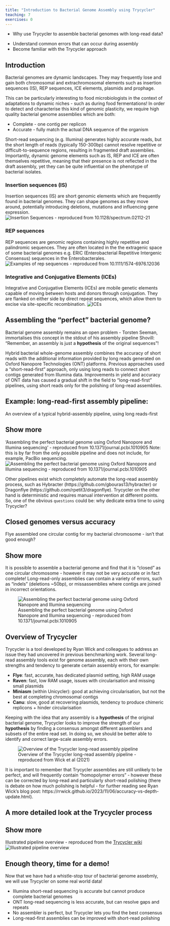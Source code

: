 ```yaml
---
title: "Introduction to Bacterial Genome Assembly using Trycycler"
teaching: 7
exercises: 0
---
```


:::::::::::::::::::::::::::::::::::::: questions 

- Why use Trycycler to assemble bacterial genomes with long-read data?

::::::::::::::::::::::::::::::::::::::::::::::::

::::::::::::::::::::::::::::::::::::: objectives

- Understand common errors that can occur during assembly
- Become familiar with the Trycycler approach 

::::::::::::::::::::::::::::::::::::::::::::::::

## Introduction

Bacterial genomes are dynamic landscapes. They may frequently lose and gain both chromosomal and extrachromosomal elements such as insertion sequences (IS), REP sequences, ICE elements, plasmids and prophage.

This can be particularly interesting to food microbiologists in the context of adaptations to dynamic niches - such as during food fermentations! In order to detect and characterise this kind of genomic plasticity, we require high quality bacterial genome assemblies which are both:

* Complete - one contig per replicon
* Accurate - fully match the actual DNA sequence of the organism

Short-read sequencing (e.g. Illumina) generates highly accurate reads, but the short length of reads (typically 150-300bp) cannot resolve repetitive or difficult-to-sequence regions, resulting in fragmented draft assemblies. Importantly, dynamic genome elements such as IS, REP and ICE are often themselves repetitive, meaning that their presence is not reflected in the draft assembly, yet they can be quite influential on the phenotype of bacterial isolates.

:::::::::::::::::::::::::::::::::::::::::: spoiler
### Insertion sequences (IS)

Insertion sequences (IS) are short genomic elements which are frequently found in bacterial genomes. They can shape genomes as they move around, potentially introducing deletions, mutations and influencing gene expression.
![Overview of IS - reproduced from 10.1128/spectrum.02112-21](https://www.ncbi.nlm.nih.gov/pmc/articles/instance/9241782/bin/spectrum.02112-21-f007.jpg){alt='Insertion Sequences - reproduced from 10.1128/spectrum.02112-21'}
::::::::::::::::::::::::::::::::::::::::::::::::::

:::::::::::::::::::::::::::::::::::::::::: spoiler
### REP sequences

REP sequences are genomic regions containing highly repetitive and palindromic sequences. They are often located in the the extragenic space of some bacterial genomes e.g. ERIC (Enterobacterial Repetitive Intergenic Consensus) sequences in the Enterobacterales.
![Overview of rep sequences - reproduced from 10.1111/1574-6976.12036](https://d3i71xaburhd42.cloudfront.net/9d601ea51726a3257a80ba2f7cc9f98c4a569397/2-Figure1-1.png){alt='Examples of rep sequences - reproduced from 10.1111/1574-6976.12036'}

::::::::::::::::::::::::::::::::::::::::::::::::::

:::::::::::::::::::::::::::::::::::::::::: spoiler
### Integrative and Conjugative Elements (ICEs)

Integrative and Conjugative Elements (ICEs) are mobile genetic elements capable of moving between hosts and donors through conjugation. They are flanked on either side by direct repeat sequences, which allow them to excise via site-specific recombination.
![Overview of ICE structure - reproduced from 10.1007/s10142-022-00903-2](https://media.springernature.com/lw685/springer-static/image/art%3A10.1007%2Fs10142-022-00903-2/MediaObjects/10142_2022_903_Fig2_HTML.png?as=webp){alt='ICEs'}

::::::::::::::::::::::::::::::::::::::::::::::::::

## Assembling the "perfect" bacterial genome?

Bacterial genome assembly remains an open problem - Torsten Seeman, immortalises this concept in the stdout of his assembly pipeline Shovill: "Remember, an assembly is just a **hypothesis** of the original sequences"! 

Hybrid bacterial whole-genome assembly combines the accuracy of short reads with the additional information provided by long reads generated on Oxford Nanopore Technologies (ONT) platforms. Previous approaches used a "short-read-first" approach, only using long reads to connect short contigs generated from Illumina data. Improvements in yield and accuracy of ONT data has caused a gradual shift in the field to "long-read-first" pipelines, using short reads only for the polishing of long-read assemblies.

::::::::::::::::::::::::::::::::::::: challenge 
## Example: long-read-first assembly pipeline:
An overview of a typical hybrid-assembly pipeline, using long reads-first

:::::::::::::::::::::::: solution
## Show more
'Assembling the perfect bacterial genome using Oxford Nanopore and Illumina sequencing' - reproduced from 10.1371/journal.pcbi.1010905
Note: this is by far from the only possible pipeline and does not include, for example, PacBio sequencing.
![Assembling the perfect bacterial genome using Oxford Nanopore and Illumina sequencing - reproduced from 10.1371/journal.pcbi.1010905](https://www.researchgate.net/publication/368938787/figure/fig1/AS:11431281124501087@1677968652785/Illustrated-overview-of-our-recommended-approach-to-perfect-bacterial-whole-genome.png){alt='Assembling the perfect bacterial genome using Oxford Nanopore and Illumina sequencing - reproduced from 10.1371/journal.pcbi.1010905'}
:::::::::::::::::::::::::::::::::
::::::::::::::::::::::::::::::::::::::::::::::::

Other pipelines exist which completely automate the long-read assembly process, such as Hybracter (https://github.com/gbouras13/hybracter) or Dragonflye (https://github.com/rpetit3/dragonflye). Trycycler on the other hand is deterministic and requires manual intervention at different points. So, one of the obvious `questions` could be: why dedicate extra time to using Trycycler?

::::::::::::::::::::::::::::::::::::: challenge 

## Closed genomes versus accuracy
Flye assembled one circular contig for my bacterial chromosome - isn't that good enough?

:::::::::::::::::::::::: solution 

## Show more
It is possible to assemble a bacterial genome and find that it is "closed" as one circular chromosome - however it may not be very accurate or in fact complete! Long-read-only assemblies can contain a variety of errors, such as "indels" (deletions ~50bp), or missassemblies where contigs are joined in incorrect orientations.

![Assembling the perfect bacterial genome using Oxford Nanopore and Illumina sequencing - reproduced from 10.1371/journal.pcbi.1010905](https://journals.plos.org/ploscompbiol/article/figure/image?size=large&id=10.1371/journal.pcbi.1010905.g002){alt='Assembling the perfect bacterial genome using Oxford Nanopore and Illumina sequencing'}

:::::::::::::::::::::::::::::::::
::::::::::::::::::::::::::::::::::::::::::::::::

## Overview of Trycycler

Trycycler is a tool developed by Ryan Wick and colleagues to address an issue they had uncovered in previous benchmarking work. Several long-read assembly tools exist for genome assembly, each with their own strengths and tendency to generate certain assembly errors, for example:

* **Flye**: fast, accurate, has dedicated plasmid setting, high RAM usage
* **Raven**: fast, low RAM usage, issues with circularisation and missing small plasmids
* **Miniasm** (within Unicycler): good at achieving circularisation, but not the best at completing chromosomal contigs
* **Canu**: slow, good at recovering plasmids, tendency to produce chimeric replicons + hinder circularisation

Keeping with the idea that any assembly is a **hypothesis** of the original bacterial genome, Trycycler looks to improve the strength of our **hypothesis** by finding a consensus amongst different assemblers and subsets of the entire read set. In doing so, we should be better able to identify and correct large-scale assembly errors. 

![Overview of the Trycycler long-read assembly pipeline - reproduced from Wick et al (2021)](https://www.researchgate.net/publication/354593531/figure/fig1/AS:1068171633106963@1631683371578/Overview-of-the-Trycycler-long-read-assembly-pipeline-Before-Trycycler-is-run-the-user.png){alt='Overview of the Trycycler long-read assembly pipeline'}

It is important to remember that Trycycler assemblies are still unlikely to be perfect, and will frequently contain "homopolymer errors" - however these can be corrected by long-read and particularly short-read polishing (there is debate on how much polishing is helpful - for further reading see Ryan Wick's blog post: https://rrwick.github.io/2023/11/06/accuracy-vs-depth-update.html).

::::::::::::::::::::::::::::::::::::: challenge 
## A more detailed look at the Trycycler process
:::::::::::::::::::::::: solution
## Show more
Illustrated pipeline overview - reproduced from the [Trycycler wiki](https://github.com/rrwick/Trycycler/wiki/)
![Illustrated pipeline overview](https://github.com/rrwick/Trycycler/wiki/images/pipeline.png){alt='Illustrated pipeline overview'}
:::::::::::::::::::::::::::::::::
::::::::::::::::::::::::::::::::::::::::::::::::

## Enough theory, time for a demo!

Now that we have had a whistle-stop tour of bacterial genome assebmly, we will use Trycycler on some real world data!

::::::::::::::::::::::::::::::::::::: keypoints 

- Illumina short-read sequencing is accurate but cannot produce complete bacterial genomes
- ONT long-read sequencing is less accurate, but can resolve gaps and repeats 
- No assembler is perfect, but Trycycler lets you find the best consensus
- Long-read-first assemblies can be improved with short-read polishing

::::::::::::::::::::::::::::::::::::::::::::::::

[r-markdown]: https://rmarkdown.rstudio.com/
